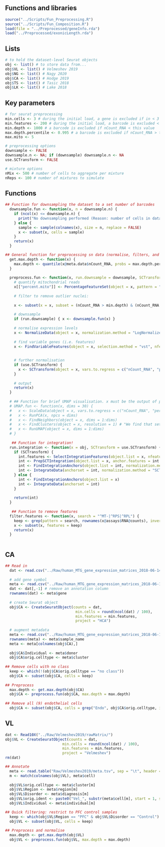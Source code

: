 ## Functions and libraries

```r
source("../Scripts/Fun_Preprocessing.R")
source("../Scripts/Fun_Composition.R")
load(file = "../Preprocessed/geneInfo.rda")
load("../Preprocessed/exonicLength.rda")
```
## Lists

```r
# to hold the dataset-level Seurat objects
obj <- list() # to store data from...
obj$VL <- list() # Velmeshev 2019
obj$NG <- list() # Nagy 2020
obj$CA <- list() # Hodge 2019
obj$TS <- list() # Tasic 2018
obj$LK <- list() # Lake 2018
```


## Key parameters
```r
# for seurat preprocessing
min.cells <- 3 # during the initial load, a gene is excluded if in < 3 cells 
min.features <- 200 # during the initial load, a barcode is excluded < 200 features are expressed
min.depth <- 1000 # a barcode is excluded if nCount_RNA < this value
max.depth.percentile <- 0.995 # a barcode is excluded if nCount_RNA > this percentile within the dataset
max.mito <- 5

# preprocessing options
downsample <- FALSE
downsample.n <- NA; if (downsample) downsample.n <- NA
use.SCTransform <- FALSE

# mixture options
nMix <- 500 # number of cells to aggregate per mixture
nReps <- 100 # number of mixtures to simulate
```


## Functions

```r
## Function for downsampling the dataset to a set number of barcodes
  downsample.fun <- function(x, n = downsample.n) {
    if (ncol(x) <= downsample.n) {
      print("No downsampling performed (Reason: number of cells in dataset is already less than or equal to the downsampling number)")
    } else {
      sample <- sample(colnames(x), size = n, replace = FALSE)
      x <- subset(x, cells = sample)  
    }
    return(x)
  }

## General function for preprocessing sn data (normalise, filters, and scales)
  get.max.depth <- function(x) {
    max.depth <- quantile(x@meta.data$nCount_RNA, probs = max.depth.percentile)
  }
  
  preprocess.fun <- function(x, run.downsample = downsample, SCTransform = use.SCTransform, max.depth = max.depth) {
    # quantify mitochondrial reads
    x[["percent.mito"]] <- PercentageFeatureSet(object = x, pattern = "^MT-")
    
    # filter to remove outlier nuclei: 
    
    x <- subset(x = x, subset = (nCount_RNA > min.depth) & (nCount_RNA < max.depth) & (percent.mito < max.mito))
    
    # downsample
    if (run.downsample) { x <- downsample.fun(x) }
    
    # normalise expression levels
    x <- NormalizeData(object = x, normalization.method = "LogNormalize", scale.factor = 10000) # standard parameters for Seurat
  
    # find variable genes (i.e. features)
    x <- FindVariableFeatures(object = x, selection.method = "vst", nfeatures = 2000)
    
    
    # further normalisation
    if (use.SCTransform) {
      x <- SCTransform(object = x, vars.to.regress = c("nCount_RNA", "percent.mito")) 
    }
    
    # output
    return(x)
  } 
  
  # ## Function for brief UMAP visualisation. x must be the output of preprocess.fun(x)
  # UMAP.fun <- function(x, dims = 30) {
  #   x <- ScaleData(object = x, vars.to.regress = c("nCount_RNA", "percent.mito")) 
  #   x <- RunPCA(x, npcs = dims)
  #   x <- FindNeighbors(object = x, dims = 1:dims) 
  #   x <- FindClusters(object = x, resolution = 1) # "We find that setting this parameter between 0.4-1.2 typically returns good results for single-cell datasets of around 3K cells. Optimal resolution often increases for larger datasets"
  #   x <- RunUMAP(object = x, dims = 1:dims)
  # }
  
   ## Function for integration!
  run.integration <- function(x = obj, SCTransform = use.SCTransform) {
    if (SCTransform) {
      int.features <- SelectIntegrationFeatures(object.list = x, nfeatures = 2000)
      int <- PrepSCTIntegration(object.list = x, anchor.features = int.features)
      int <- FindIntegrationAnchors(object.list = int, normalization.method = "SCT", anchor.features = int.features) 
      int <- IntegrateData(anchorset = int, normalization.method = "SCT")
    } else {
      int <- FindIntegrationAnchors(object.list = x)
      int <- IntegrateData(anchorset = int)
    }
    
    return(int)
  }
  
   ## Function to remove features
  filter.features <- function(x, search = "^MT-|^RPS|^RPL") {
    keep <- grep(pattern = search, rownames(x@assays$RNA@counts), invert = TRUE) # ribosomal and mitochondrial genes  
    x <- subset(x, features = keep)
    return(x)
  }
  
```


## CA

```r
## Read in
  dat <- read.csv("../Raw/human_MTG_gene_expression_matrices_2018-06-14/human_MTG_2018-06-14_exon-matrix.csv") 
  
  # add gene symbol
  meta <- read.csv("../Raw/human_MTG_gene_expression_matrices_2018-06-14/human_MTG_2018-06-14_genes-rows.csv")
  dat <- dat[,-1] # remove an annotation column
  rownames(dat) <- meta$gene
  
  # create Seurat object
  obj$CA <- CreateSeuratObject(counts = dat,
                                min.cells = round(ncol(dat) / 100),
                                min.features = min.features,
                                project = "HCA")
  
  # augment metadata
  meta <- read.csv("../Raw/human_MTG_gene_expression_matrices_2018-06-14/human_MTG_2018-06-14_samples-columns.csv")
  rownames(meta) <- meta$sample_name
  meta <- meta[colnames(obj$CA),] 
  
  obj$CA$Individual <- meta$donor
  obj$CA$orig.celltype <- meta$cluster
  
## Remove cells with no class
  keep <- which(!(obj$CA$orig.celltype == "no class"))
  obj$CA <- subset(obj$CA, cells = keep)
  
## Preprocess
  max.depth <- get.max.depth(obj$CA)
  obj$CA <- preprocess.fun(obj$CA, max.depth = max.depth)
  
## Remove all (9) endothelial cells
  obj$CA <- subset(obj$CA, cells = grep("Endo", obj$CA$orig.celltype, invert = TRUE))
```
## VL
```r
dat <- Read10X("../Raw/Velmeshev2019/rawMatrix/")
obj$VL <- CreateSeuratObject(counts = dat,
                          min.cells = round(ncol(dat) / 100),
                          min.features = min.features,
                          project = "Velmeshev")
rm(dat)
```

```r
## Annotate
  meta <- read.table("Raw/Velmeshev2019/meta.tsv", sep = "\t", header = TRUE)
  m <- match(colnames(obj$VL), meta$cell)
  
  obj$VL$orig.celltype <- meta$cluster[m]
  obj$VL$Region <- meta$region[m]
  obj$VL$Disorder <- meta$diagnosis[m]
  obj$VL$orig.ident <- paste0("Vel_", substr(meta$cell[m], start = 1, stop = 16))
  obj$VL$Individual <- meta$individual[m]

## Quick filtering: restrict to PFC control samples
  keep <- which(obj$VL$Region == "PFC" & obj$VL$Disorder == "Control") # from ~105K to  ~30K nuclei
  obj$VL <- subset(obj$VL, cells = keep)
  
## Preprocess and normalise
  max.depth <- get.max.depth(obj$VL)
  obj$VL <- preprocess.fun(obj$VL, max.depth = max.depth)
```

